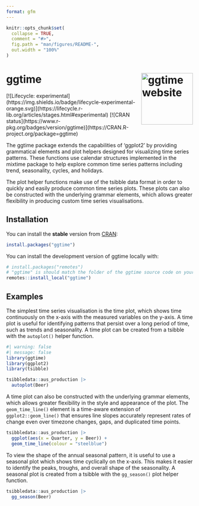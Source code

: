 ```yaml
---
format: gfm
---
```


<!-- README.md is generated from README.qmd. Please edit that file -->

```r
knitr::opts_chunk$set(
  collapse = TRUE,
  comment = "#>",
  fig.path = "man/figures/README-",
  out.width = "100%"
)
```

# ggtime <img src="man/figures/logo.svg" align="right" height="139" alt="ggtime website" />

```{=html}
<!-- badges: start -->
[![Lifecycle: experimental](https://img.shields.io/badge/lifecycle-experimental-orange.svg)](https://lifecycle.r-lib.org/articles/stages.html#experimental)
[![CRAN status](https://www.r-pkg.org/badges/version/ggtime)](https://CRAN.R-project.org/package=ggtime)
<!-- badges: end -->
```

The ggtime package extends the capabilities of 'ggplot2' by providing 
grammatical elements and plot helpers designed for visualizing time series 
patterns. These functions use calendar structures implemented in the mixtime 
package to help explore common time series patterns including trend, 
seasonality, cycles, and holidays.

The plot helper functions make use of the tsibble data format in order to 
quickly and easily produce common time series plots. These plots can also be
constructed with the underlying grammar elements, which allows greater 
flexibility in producing custom time series visualisations.

## Installation

You can install the **stable** version from
[CRAN](https://cran.r-project.org/package=ggtime):

``` r
install.packages("ggtime")
```

You can install the development version of ggtime locally with:

```r
# install.packages("remotes")
# "ggtime" is should match the folder of the ggtime source code on your computer
remotes::install_local("ggtime")
```

## Examples

The simplest time series visualisation is the time plot, which shows time continuously on the x-axis with the measured variables on the y-axis. A time plot is useful for identifying patterns that persist over a long period of time, such as trends and seasonality. A time plot can be created from a tsibble with the `autoplot()` helper function.

```r
#| warning: false
#| message: false
library(ggtime)
library(ggplot2)
library(tsibble)

tsibbledata::aus_production |>
  autoplot(Beer)
```

A time plot can also be constructed with the underlying grammar elements, which allows greater flexibility in the style and appearance of the plot. The `geom_time_line()` element is a time-aware extension of `ggplot2::geom_line()` that ensures line slopes accurately represent rates of change even over timezone changes, gaps, and duplicated time points.

```r
tsibbledata::aus_production |>
  ggplot(aes(x = Quarter, y = Beer)) +
  geom_time_line(colour = "steelblue")
```

To view the shape of the annual seasonal pattern, it is useful to use a seasonal plot which shows time cyclically on the x-axis. This makes it easier to identify the peaks, troughs, and overall shape of the seasonality. A seasonal plot is created from a tsibble with the `gg_season()` plot helper function.

```r
tsibbledata::aus_production |>
  gg_season(Beer)
```
